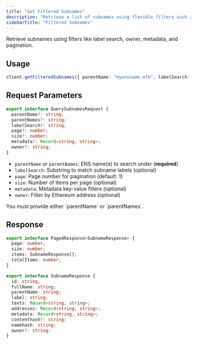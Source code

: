 ```yaml
---
title: "Get Filtered Subnames"
description: "Retrieve a list of subnames using flexible filters such as label, owner, metadata, and pagination."
sidebarTitle: "Filtered Subnames"
---
```


Retrieve subnames using filters like label search, owner, metadata, and pagination.

## Usage

```typescript
client.getFilteredSubnames({ parentName: "myensname.eth", labelSearch: "ns" });
```

## Request Parameters

```typescript
export interface QuerySubnamesRequest {
  parentName?: string;
  parentNames?: string;
  labelSearch?: string;
  page?: number;
  size?: number;
  metadata?: Record<string, string>;
  owner?: string;
}
```

- `parentName` or `parentNames`: ENS name(s) to search under (**required**)
- `labelSearch`: Substring to match subname labels (optional)
- `page`: Page number for pagination (default: 1)
- `size`: Number of items per page (optional)
- `metadata`: Metadata key-value filters (optional)
- `owner`: Filter by Ethereum address (optional)

<Note>
 You must provide either `parentName` or `parentNames`.

</Note>

## Response

```typescript
export interface PagedResponse<SubnameResponse> {
  page: number;
  size: number;
  items: SubnameResponse[];
  totalItems: number;
}

export interface SubnameResponse {
  id: string;
  fullName: string;
  parentName: string;
  label: string;
  texts: Record<string, string>;
  addresses: Record<string, string>;
  metadata: Record<string, string>;
  contenthash?: string;
  namehash: string;
  owner?: string;
}
```

